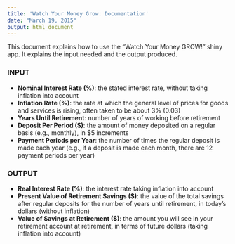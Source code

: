 ```yaml
---
title: 'Watch Your Money Grow: Documentation'
date: "March 19, 2015"
output: html_document
---
```


This document explains how to use the "Watch Your Money GROW!" shiny app. It explains the input needed and the output produced.

### INPUT
- **Nominal Interest Rate (%)**: the stated interest rate, without taking inflation into account
- **Inflation Rate (%)**: the rate at which the general level of prices for goods and services is rising, often taken to be about 3% (0.03)
- **Years Until Retirement**: number of years of working before retirement
- **Deposit Per Period ($)**: the amount of money deposited on a regular basis (e.g., monthly), in $5 increments
- **Payment Periods per Year**: the number of times the regular deposit is made each year (e.g., if a deposit is made each month, there are 12 payment periods per year)

### OUTPUT
- **Real Interest Rate (%)**: the interest rate taking inflation into account
- **Present Value of Retirement Savings ($)**: the value of the total savings after regular deposits for the number of years until retirement, in today's dollars (without inflation)
- **Value of Savings at Retirement ($)**: the amount you will see in your retirement account at retirement, in terms of future dollars (taking inflation into account)